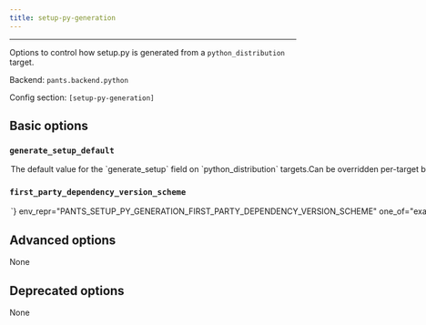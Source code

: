 ```yaml
---
title: setup-py-generation
---
```



---

Options to control how setup.py is generated from a `python_distribution` target.

Backend: <span className="color--primary">`pants.backend.python`</span>

Config section: <span className="color--primary">`[setup-py-generation]`</span>

<span className={styles.options}>

## Basic options

### `generate_setup_default`

<Option
  cli_repr={`--[no-]setup-py-generation-generate-setup-default`}
  env_repr="PANTS_SETUP_PY_GENERATION_GENERATE_SETUP_DEFAULT"
  default_repr={`True`}
>
  The default value for the `generate_setup` field on `python_distribution`
  targets.Can be overridden per-target by setting that field explicitly. Set
  this to False if you mostly rely on handwritten setup files (setup.py,
  setup.cfg and similar). Leave as True if you mostly rely on Pants generating
  setup files for you.
</Option>

### `first_party_dependency_version_scheme`

<Option
  cli_repr={`--setup-py-generation-first-party-dependency-version-scheme=<FirstPartyDependencyVersionScheme>`}
  env_repr="PANTS_SETUP_PY_GENERATION_FIRST_PARTY_DEPENDENCY_VERSION_SCHEME"
  one_of="exact, compatible, any"
  default_repr={`exact`}
>
  What version to set in `install_requires` when a `python_distribution` depends
  on other `python_distribution`s. If `exact`, will use `==`. If `compatible`,
  will use `~=`. If `any`, will leave off the version. See
  https://www.python.org/dev/peps/pep-0440/#version-specifiers.
</Option>

## Advanced options

None

## Deprecated options

None

</span>

